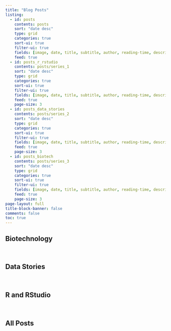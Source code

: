 ```yaml
---
title: "Blog Posts"
listing:
  - id: posts
    contents: posts
    sort: "date desc"
    type: grid
    categories: true
    sort-ui: true
    filter-ui: true
    fields: [image, date, title, subtitle, author, reading-time, description, categories]
    feed: true
  - id: posts_r_rstudio
    contents: posts/series_1
    sort: "date desc"
    type: grid
    categories: true
    sort-ui: true
    filter-ui: true
    fields: [image, date, title, subtitle, author, reading-time, description, categories]
    feed: true
    page-size: 3
  - id: posts_data_stories
    contents: posts/series_2
    sort: "date desc"
    type: grid
    categories: true
    sort-ui: true
    filter-ui: true
    fields: [image, date, title, subtitle, author, reading-time, description, categories]
    feed: true
    page-size: 3
  - id: posts_biotech
    contents: posts/series_3
    sort: "date desc"
    type: grid
    categories: true
    sort-ui: true
    filter-ui: true
    fields: [image, date, title, subtitle, author, reading-time, description, categories]
    feed: true
    page-size: 3
page-layout: full
title-block-banner: false
comments: false
toc: true
---
```


## Biotechnology

::: {#posts_biotech}
:::

<br>

## Data Stories

::: {#posts_data_stories}
:::

<br>

## R and RStudio

::: {#posts_r_rstudio}
:::

<br>

## All Posts

::: {#posts}
:::

<br>